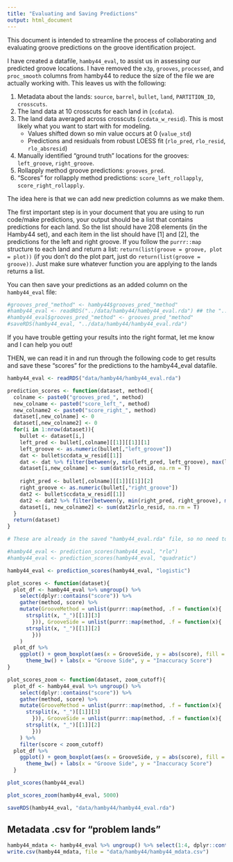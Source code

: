 ```yaml
---
title: "Evaluating and Saving Predictions"
output: html_document
---
```


This document is intended to streamline the process of collaborating and evaluating groove predictions on the groove identification project.  

I have created a datafile, `hamby44_eval`, to assist us in assessing our predicted groove locations. I have removed the `x3p`, `grooves`, `processed`, and `proc_smooth` columns from hamby44 to reduce the size of the file we are actually working with. This leaves us with the following: 

1. Metadata about the lands: `source`, `barrel`, `bullet`, `land`, `PARTITION_ID`, `crosscuts`.  
2. The land data at 10 crosscuts for each land in  (`ccdata`).  
3. The land data averaged across crosscuts (`ccdata_w_resid`). This is most likely what you want to start with for modeling.  
    - Values shifted down so min value occurs at 0 (`value_std`)
    - Predictions and residuals from robust LOESS fit (`rlo_pred`, `rlo_resid`, `rlo_absresid`)
4. Manually identified "ground truth" locations for the grooves: `left_groove`, `right_groove`.  
5. Rollapply method groove predictions: `grooves_pred`.  
6. "Scores" for rollapply method predictions: `score_left_rollapply`, `score_right_rollapply`.  


The idea here is that we can add new prediction columns as we make them.  

The first important step is in your document that you are using to run code/make predictions, your output should be a list that contains predictions for each land. So the list should have 208 elements (in the Hamby44 set), and each item in the list should have [1] and [2], the predictions for the left and right groove. If you follow the `purrr::map` structure to each land and return a list: `return(list(groove = groove, plot = plot))` (if you don't do the plot part, just do `return(list(groove = groove))`. Just make sure whatever function you are applying to the lands returns a list. 

You can then save your predictions as an added column on the `hamby44_eval` file:  

```r
#grooves_pred_"method" <- hamby44$grooves_pred_"method"
#hamby44_eval <- readRDS("../data/hamby44/hamby44_eval.rda") ## the "../" at the beginning takes you from a file in the "development" folder of the grooves repository
#hamby44_eval$grooves_pred_"method" <- grooves_pred_"method"
#saveRDS(hamby44_eval, "../data/hamby44/hamby44_eval.rda")
```

If you have trouble getting your results into the right format, let me know and I can help you out!  


THEN, we can read it in and run through the following code to get results and save these "scores" for the predictions to the hamby44_eval datafile.  

```r
hamby44_eval <- readRDS("data/hamby44/hamby44_eval.rda")
```

```r
prediction_scores <- function(dataset, method){
  colname <- paste0("grooves_pred_", method)
  new_colname <- paste0("score_left_", method)
  new_colname2 <- paste0("score_right_", method)
  dataset[,new_colname] <- 0
  dataset[,new_colname2] <- 0
  for(i in 1:nrow(dataset)){
    bullet <- dataset[i,]
    left_pred <- bullet[,colname][[1]][[1]][1]
    left_groove <- as.numeric(bullet[,"left_groove"])
    dat <- bullet$ccdata_w_resid[[1]]
    dat <- dat %>% filter(between(y, min(left_pred, left_groove), max(left_pred, left_groove)))
    dataset[i,new_colname] <- sum(dat$rlo_resid, na.rm = T)
    
    right_pred <- bullet[,colname][[1]][[1]][2]
    right_groove <- as.numeric(bullet[,"right_groove"])
    dat2 <- bullet$ccdata_w_resid[[1]]
    dat2 <- dat2 %>% filter(between(y, min(right_pred, right_groove), max(right_pred, right_groove)))
    dataset[i, new_colname2] <- sum(dat2$rlo_resid, na.rm = T)
  }
  return(dataset)
}
```

```r
# These are already in the saved "hamby44_eval.rda" file, so no need to re-run, but as an example of how to do it with a new method! 

#hamby44_eval <- prediction_scores(hamby44_eval, "rlo")
#hamby44_eval <- prediction_scores(hamby44_eval, "quadratic") 

hamby44_eval <- prediction_scores(hamby44_eval, "logistic")
```





```r
plot_scores <- function(dataset){
  plot_df <- hamby44_eval %>% ungroup() %>% 
    select(dplyr::contains("score")) %>% 
    gather(method, score) %>% 
    mutate(GrooveMethod = unlist(purrr::map(method, .f = function(x){
      strsplit(x, "_")[[1]][3]
        })), GrooveSide = unlist(purrr::map(method, .f = function(x){
      strsplit(x, "_")[[1]][2]
        }))
    )
  plot_df %>% 
    ggplot() + geom_boxplot(aes(x = GrooveSide, y = abs(score), fill = GrooveMethod)) + 
      theme_bw() + labs(x = "Groove Side", y = "Inaccuracy Score")
}

plot_scores_zoom <- function(dataset, zoom_cutoff){
  plot_df <- hamby44_eval %>% ungroup() %>% 
    select(dplyr::contains("score")) %>% 
    gather(method, score) %>% 
    mutate(GrooveMethod = unlist(purrr::map(method, .f = function(x){
      strsplit(x, "_")[[1]][3]
        })), GrooveSide = unlist(purrr::map(method, .f = function(x){
      strsplit(x, "_")[[1]][2]
        }))
    ) %>% 
    filter(score < zoom_cutoff)
  plot_df %>% 
    ggplot() + geom_boxplot(aes(x = GrooveSide, y = abs(score), fill = GrooveMethod)) + 
      theme_bw() + labs(x = "Groove Side", y = "Inaccuracy Score")
  }
```

```r
plot_scores(hamby44_eval)

plot_scores_zoom(hamby44_eval, 5000)
```


```r
saveRDS(hamby44_eval, "data/hamby44/hamby44_eval.rda")
```





## Metadata .csv for "problem lands"  

```r
hamby44_mdata <- hamby44_eval %>% ungroup() %>% select(1:4, dplyr::contains("score"))
write.csv(hamby44_mdata, file = "data/hamby44/hamby44_mdata.csv")
```
